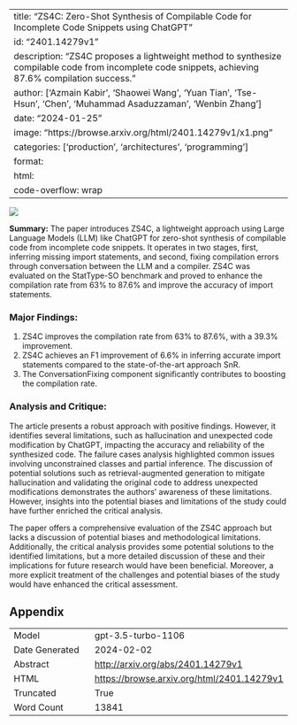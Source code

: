 
---
title: "ZS4C: Zero-Shot Synthesis of Compilable Code for Incomplete Code Snippets using ChatGPT"
id: "2401.14279v1"
description: "ZS4C proposes a lightweight method to synthesize compilable code from incomplete code snippets, achieving 87.6% compilation success."
author: ['Azmain Kabir', 'Shaowei Wang', 'Yuan Tian', 'Tse-Hsun', 'Chen', 'Muhammad Asaduzzaman', 'Wenbin Zhang']
date: "2024-01-25"
image: "https://browse.arxiv.org/html/2401.14279v1/x1.png"
categories: ['production', 'architectures', 'programming']
format:
  html:
    code-overflow: wrap
---

![](https://browse.arxiv.org/html/2401.14279v1/x1.png)

**Summary:**
The paper introduces ZS4C, a lightweight approach using Large Language Models (LLM) like ChatGPT for zero-shot synthesis of compilable code from incomplete code snippets. It operates in two stages, first, inferring missing import statements, and second, fixing compilation errors through conversation between the LLM and a compiler. ZS4C was evaluated on the StatType-SO benchmark and proved to enhance the compilation rate from 63% to 87.6% and improve the accuracy of import statements.

### Major Findings:
1. ZS4C improves the compilation rate from 63% to 87.6%, with a 39.3% improvement.
2. ZS4C achieves an F1 improvement of 6.6% in inferring accurate import statements compared to the state-of-the-art approach SnR.
3. The ConversationFixing component significantly contributes to boosting the compilation rate.

### Analysis and Critique:
The article presents a robust approach with positive findings. However, it identifies several limitations, such as hallucination and unexpected code modification by ChatGPT, impacting the accuracy and reliability of the synthesized code. The failure cases analysis highlighted common issues involving unconstrained classes and partial inference. The discussion of potential solutions such as retrieval-augmented generation to mitigate hallucination and validating the original code to address unexpected modifications demonstrates the authors' awareness of these limitations. However, insights into the potential biases and limitations of the study could have further enriched the critical analysis.

The paper offers a comprehensive evaluation of the ZS4C approach but lacks a discussion of potential biases and methodological limitations. Additionally, the critical analysis provides some potential solutions to the identified limitations, but a more detailed discussion of these and their implications for future research would have been beneficial. Moreover, a more explicit treatment of the challenges and potential biases of the study would have enhanced the critical assessment.

## Appendix

|          |          |
|----------|----------|
| Model     | gpt-3.5-turbo-1106       |
| Date Generated     | 2024-02-02       |
| Abstract | [http://arxiv.org/abs/2401.14279v1](http://arxiv.org/abs/2401.14279v1)        |
| HTML     | [https://browse.arxiv.org/html/2401.14279v1](https://browse.arxiv.org/html/2401.14279v1)       |
| Truncated       | True       |
| Word Count       | 13841       |